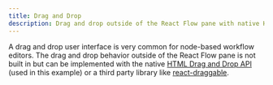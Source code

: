```yaml
---
title: Drag and Drop
description: Drag and drop outside of the React Flow pane with native HTML Drag and Drop API or react-draggable.
---
```


A drag and drop user interface is very common for node-based workflow editors. The drag and drop behavior outside of the React Flow pane is not built in but can be implemented with the native [HTML Drag and Drop API](https://developer.mozilla.org/en-US/docs/Web/API/HTML_Drag_and_Drop_API) (used in this example) or a third party library like [react-draggable](https://github.com/react-grid-layout/react-draggable).

<RemoteCodeViewer
  route="examples/interaction/drag-and-drop"
  framework="react"
/>
